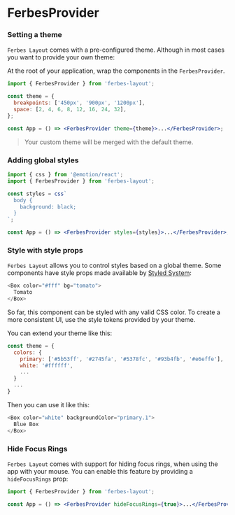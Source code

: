 
<Meta title="Logic/FerbesProvider" />

# FerbesProvider

### Setting a theme

`Ferbes Layout` comes with a pre-configured theme. Although in most cases
you want to provide your own theme:

At the root of your application, wrap the components in the `FerbesProvider`.

```jsx
import { FerbesProvider } from 'ferbes-layout';

const theme = {
  breakpoints: ['450px', '900px', '1200px'],
  space: [2, 4, 6, 8, 12, 16, 24, 32],
};

const App = () => <FerbesProvider theme={theme}>...</FerbesProvider>;
```

> Your custom theme will be merged with the default theme.

### Adding global styles

```jsx
import { css } from '@emotion/react';
import { FerbesProvider } from 'ferbes-layout';

const styles = css`
  body {
    background: black;
  }
`;

const App = () => <FerbesProvider styles={styles}>...</FerbesProvider>;
```

### Style with style props

`Ferbes Layout` allows you to control styles based on a global theme.
Some components have style props made available by [Styled System](https://styled-system.com/table):

```javascript
<Box color="#fff" bg="tomato">
  Tomato
</Box>
```

So far, this component can be styled with any valid CSS color. To create a more consistent UI, use the style tokens provided by your theme.

You can extend your theme like this:

```javascript
const theme = {
  colors: {
    primary: ['#5b53ff', '#2745fa', '#5378fc', '#93b4fb', '#e6effe'],
    white: '#ffffff',
    ...
  }
  ...
}
```

Then you can use it like this:

```javascript
<Box color="white" backgroundColor="primary.1">
  Blue Box
</Box>
```

### Hide Focus Rings

`Ferbes Layout` comes with support for hiding focus rings, when using the
app with your mouse. You can enable this feature by providing a `hideFocusRings`
prop:

```jsx
import { FerbesProvider } from 'ferbes-layout';

const App = () => <FerbesProvider hideFocusRings={true}>...</FerbesProvider>;
```

<ArgsTable of={FerbesProvider} />
